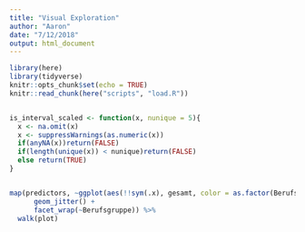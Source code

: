 ```yaml
---
title: "Visual Exploration"
author: "Aaron"
date: "7/12/2018"
output: html_document
---
```


```r
library(here)
library(tidyverse)
knitr::opts_chunk$set(echo = TRUE)
knitr::read_chunk(here("scripts", "load.R"))
```

```r
```

```r
is_interval_scaled <- function(x, nunique = 5){
  x <- na.omit(x)
  x <- suppressWarnings(as.numeric(x))
  if(anyNA(x))return(FALSE)
  if(length(unique(x)) < nunique)return(FALSE)
  else return(TRUE)
}
```

```r
```

```r
map(predictors, ~ggplot(aes(!!sym(.x), gesamt, color = as.factor(Berufsgruppe))) +
      geom_jitter() +
      facet_wrap(~Berufsgruppe)) %>%
  walk(plot)
```

